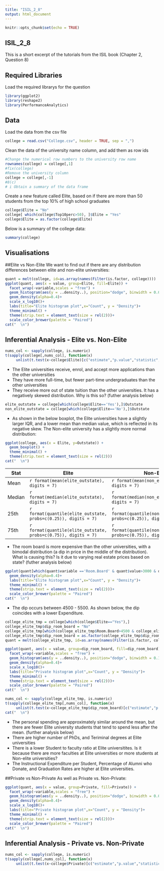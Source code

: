 ```yaml
---
title: "ISIL_2_8"
output: html_document
---
```


```r
knitr::opts_chunk$set(echo = TRUE)
```

## ISIL_2_8

This is a short excerpt of the tutorials from the ISIL book (Chapter 2, Question 8) 

## Required Libraries
Load the required librarys for the question
```r
library(ggplot2)
library(reshape2)
library(PerformanceAnalytics)
```

## Data
  Load the data from the csv file
```r
college = read.csv("College.csv", header = TRUE, sep = ",")
```

  Clean the data of the university name column, and add them as row ids
```r
#Change the numerical row numbers to the university row name
rownames(college) = college[,1]
#fix(college)
#Remove the university column
college = college[,-1]
#8(c)
# i Obtain a summary of the data frame
```
  Create a new feature called Elite, based on if there are more than 50 students from the top 10% of high school graduates
```r
college$Elite = "No"
college[ which(college$Top10perc>50), ]$Elite = "Yes"
college$Elite = as.factor(college$Elite)
```

Below is a summary of the college data:
```r
summary(college)
```

## Visualisations

##Elite vs Non-Elite
We want to find out if there are any distribution differences between elite and non-elite universities:

```r
quant = melt(college, id=as.array(names(Filter(is.factor, college))))
ggplot(quant, aes(x = value, group=Elite, fill=Elite)) + 
  facet_wrap(~variable,scales = "free") + 
  geom_histogram(aes(y = ..density..), position="dodge", binwidth = 0.01) +
  geom_density(alpha=0.4)+
  scale_x_log10()+
  labs(title="Elite histogram plot",x="Count", y = "Density")+
  theme_minimal() +
  theme(strip.text = element_text(size = rel(2)))+
  scale_color_brewer(palette = "Paired")
cat("  \n")
```

## Inferential Analysis - Elite vs. Non-Elite
```r
nums_col <- sapply(college, is.numeric)
t(sapply(college[,nums_col], function(x) 
     unlist(t.test(x~college$Elite)[c("estimate","p.value","statistic","conf.int")])))
```
* The Elite universities receive, enrol, and accept more applications than the other universities
* They have more full-time, but fewer part-time undergraduates than the other universities
* They receive more out of state tuition than the other universities. It has a negatively skewed distribution. Why is this so? (futher analysis below)
```r
elite_outstate = college[which(college$Elite=='Yes'),]$Outstate
non_elite_outstate = college[which(college$Elite=='No'),]$Outstate
```
+ As shown in the below boxplot, the Elite universities have a slightly larger IQR, and a lower mean than median value, which is reflected in its negative skew. The Non-elite university has a slightly more normal distribution:


```r
ggplot(college, aes(x = Elite, y=Outstate)) + 
  geom_boxplot() +
  theme_minimal() +
  theme(strip.text = element_text(size = rel(2)))
cat("  \n")
```

Stat    | Elite                                                             |  Non-Elite
------- | -------------------------------------------                       | ---------------------------------------------
Mean    | `r format(mean(elite_outstate), digits = 7)`                      | `r format(mean(non_elite_outstate), digits = 7)`
Median  | `r format(median(elite_outstate), digits = 7)`                    | `r format(median(non_elite_outstate), digits = 7)`
25th    | `r format(quantile(elite_outstate, probs=c(0.25)), digits = 7)`   | `r format(quantile(non_elite_outstate, probs=c(0.25)), digits = 7)`
75th    | `r format(quantile(elite_outstate, probs=c(0.75)), digits = 7)`   | `r format(quantile(non_elite_outstate, probs=c(0.75)), digits = 7)`


* The room board is more expensive than the other universities, with a bimodal distribution (a dip in price in the middle of the distribution). What is causing this? Is it due to varying real estate prices based on state? (futher analysis below)

```r
ggplot(quant[which(quant$variable =='Room.Board' & quant$value>3000 & quant$value<7000),], aes(x = value, group=Elite, fill=Elite)) +   geom_histogram(aes(y = ..density..), position="dodge", binwidth = 100) +
  geom_density(alpha=0.4)+
  labs(title="Elite histogram plot",x="Count", y = "Density")+
  theme_minimal() +
  theme(strip.text = element_text(size = rel(2)))+
  scale_color_brewer(palette = "Paired")
cat("  \n")
```
  + The dip occurs between 4500 - 5500. As shown below, the dip coincides with a lower Expenditure.
```r
college_elite_tmp = college[which(college$Elite=="Yes"),]
college_elite_tmp$dip_room_board = "No"
college_elite_tmp[which(college_elite_tmp$Room.Board>4500 & college_elite_tmp$Room.Board<5500),]$dip_room_board = "Yes"
college_elite_tmp$dip_room_board = as.factor(college_elite_tmp$dip_room_board)
quant = melt(college_elite_tmp, id=as.array(names(Filter(is.factor, college_elite_tmp))))
```
```r
ggplot(quant, aes(x = value, group=dip_room_board, fill=dip_room_board)) + 
  facet_wrap(~variable,scales = "free") + 
  geom_histogram(aes(y = ..density..), position="dodge", binwidth = 0.1) +
  geom_density(alpha=0.4)+
  scale_x_log10()+
  labs(title="Private histogram plot",x="Count", y = "Density")+
  theme_minimal() +
  theme(strip.text = element_text(size = rel(2)))+
  scale_color_brewer(palette = "Paired")
cat("  \n")
```
```r
nums_col <- sapply(college_elite_tmp, is.numeric)
t(sapply(college_elite_tmp[,nums_col], function(x) 
     unlist(t.test(x~college_elite_tmp$dip_room_board)[c("estimate","p.value","statistic","conf.int")])))
cat("  \n")
```


* The personal spending are approximately similar around the mean, but there are fewer Elite university students that tend to spend less after the mean. (further analysis below)
* There are higher number of PhDs, and Teriminal degrees at Elite universities
* There is a lower Student to faculty ratio at Elite universitites. Is it because there are more faculties at Elite universities or more students at Non-elite universities?
* The Instructional Expenditure per Student, Percentage of Alumni who Donate, and Graduation Rates are higher at Elite universities.


##Private vs Non-Private
As well as Private vs. Non-Private:


```r
ggplot(quant, aes(x = value, group=Private, fill=Private)) + 
  facet_wrap(~variable,scales = "free") + 
  geom_histogram(aes(y = ..density..), position="dodge", binwidth = 0.01) +
  geom_density(alpha=0.4)+
  scale_x_log10()+
  labs(title="Private histogram plot",x="Count", y = "Density")+
  theme_minimal() +
  theme(strip.text = element_text(size = rel(2)))+
  scale_color_brewer(palette = "Paired")
cat("  \n")

```

## Inferential Analysis - Private vs. Non-Private

```r
nums_col <- sapply(college, is.numeric)
t(sapply(college[,nums_col], function(x) 
     unlist(t.test(x~college$Private)[c("estimate","p.value","statistic","conf.int")])))
```
